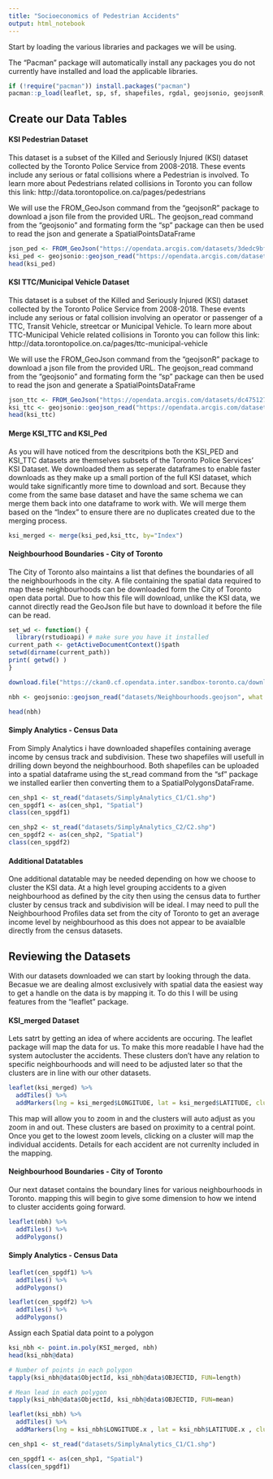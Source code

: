 ```yaml
---
title: "Socioeconomics of Pedestrian Accidents"
output: html_notebook
---
```



Start by loading the various libraries and packages we will be using.

The "Pacman" package will automatically install any packages you do not currently have installed and load the applicable libraries.

```r
if (!require("pacman")) install.packages("pacman")
pacman::p_load(leaflet, sp, sf, shapefiles, rgdal, geojsonio, geojsonR, spatialEco, maptools, dyplr, curl)
```


## Create our Data Tables

#### KSI Pedestrian Dataset

This dataset is a subset of the Killed and Seriously Injured (KSI) dataset collected by the Toronto Police Service from 2008-2018. These events include any serious or fatal collisions where a Pedestrian is involved. To learn more about Pedestrians related collisions in Toronto you can follow this link: http://data.torontopolice.on.ca/pages/pedestrians

We will use the FROM_GeoJson command from the "geojsonR" package to download a json file from the provided URL. The geojson_read command from the "geojsonio" and formating form the "sp" package can then be used to read the json and generate a SpatialPointsDataFrame 
```r
json_ped <- FROM_GeoJson("https://opendata.arcgis.com/datasets/3dedc9bff625450990b8d480f397ad3f_0.geojson")
ksi_ped <- geojsonio::geojson_read("https://opendata.arcgis.com/datasets/3dedc9bff625450990b8d480f397ad3f_0.geojson", what = "sp")
head(ksi_ped)
```

#### KSI TTC/Municipal Vehicle Dataset

This dataset is a subset of the Killed and Seriously Injured (KSI) dataset collected by the Toronto Police Service from 2008-2018. These events include any serious or fatal collision involving an operator or passenger of a TTC, Transit Vehicle, streetcar or Municipal Vehicle. To learn more about TTC-Municipal Vehicle related collisions in Toronto you can follow this link: http://data.torontopolice.on.ca/pages/ttc-municipal-vehicle

We will use the FROM_GeoJson command from the "geojsonR" package to download a json file from the provided URL. The geojson_read command from the "geojsonio" and formating form the "sp" package can then be used to read the json and generate a SpatialPointsDataFrame 
```r
json_ttc <- FROM_GeoJson("https://opendata.arcgis.com/datasets/dc4751278e604d65b0886b9765d4b551_0.geojson")
ksi_ttc <- geojsonio::geojson_read("https://opendata.arcgis.com/datasets/dc4751278e604d65b0886b9765d4b551_0.geojson", what = "sp")
head(ksi_ttc)
```

#### Merge KSI_TTC and KSI_Ped

As you will have noticed from the descritpions both the KSI_PED and KSI_TTC datasets are themselves subsets of the Toronto Police Services' KSI Dataset. We downloaded them as seperate dataframes to enable faster downloads as they make up a small portion of the full KSI dataset, which would take significantly more time to download and sort.
Because they come from the same base dataset and have the same schema we can merge them back into one dataframe to work with. We will merge them based on the "Index" to ensure there are no duplicates created due to the merging process.
```r
ksi_merged <- merge(ksi_ped,ksi_ttc, by="Index")
```


#### Neighbourhood Boundaries - City of Toronto

The City of Toronto also maintains a list that defines the boundaries of all the neighbourhoods in the city. A file containing the spatial data required to map these neighbourhoods can be downloaded form the City of Toronto open data portal. Due to how this file will download, unlike the KSI data, we cannot directly read the GeoJson file but have to download it before the file can be read.
```r
set_wd <- function() {
  library(rstudioapi) # make sure you have it installed
current_path <- getActiveDocumentContext()$path 
setwd(dirname(current_path))
print( getwd() )
}

download.file("https://ckan0.cf.opendata.inter.sandbox-toronto.ca/download_resource/1d02b0f0-d735-4469-8f71-ea6d96b319e4?format=geojson&projection=4326", destfile = "datasets/Neighbourhoods.geojson", )

nbh <- geojsonio::geojson_read("datasets/Neighbourhoods.geojson", what = "sp")

head(nbh)
```

#### Simply Analytics - Census Data

From Simply Analytics i have downloaded shapefiles containing average income by  census track and subdivision. These two shapefiles will usefull in drilling down beyond the neighbourhood.
Both shapefiles can be uploaded into a spatial dataframe using the st_read command from the "sf" package we installed earlier then converting them to a SpatialPolygonsDataFrame.

```r
cen_shp1 <- st_read("datasets/SimplyAnalytics_C1/C1.shp")
cen_spgdf1 <- as(cen_shp1, "Spatial")
class(cen_spgdf1)
```

```r
cen_shp2 <- st_read("datasets/SimplyAnalytics_C2/C2.shp")
cen_spgdf2 <- as(cen_shp2, "Spatial")
class(cen_spgdf2)
```

#### Additional Datatables

One additional datatable may be needed depending on how we choose to cluster the KSI data.
At a high level grouping accidents to a given neighbourhood as defined by the city then using the census data to further cluster by census track and subdivision will be ideal. I may need to pull the Neighbourhood Profiles data set from the city of Toronto to get an average income level by neighbourhood as this does not appear to be avaialble directly from the census datasets.


## Reviewing the Datasets

With our datasets downloaded we can start by looking through the data. Becasue we are dealing almost exclusively with spatial data the easiest way to get a handle on the data is by mapping it.
To do this I will be using features from the "leaflet" package.

#### KSI_merged Dataset

Lets satrt by getting an idea of where accidents are occuring. The leaflet package will map the data for us. To make this more readable I have had the system autocluster the accidents. These clusters don't have any relation to specific neighbourhoods and will need to be adjusted later so that the clusters are in line with our other datasets.
```r
leaflet(ksi_merged) %>%
  addTiles() %>%
  addMarkers(lng = ksi_merged$LONGITUDE, lat = ksi_merged$LATITUDE, clusterOptions = markerClusterOptions())
```

This map will allow you to zoom in and the clusters will auto adjust as you zoom in and out. These clusters are based on proximity to a central point. Once you get to the lowest zoom levels, clicking on a cluster will map the individual accidents. Details for each accident are not currenlty included in the mapping.


#### Neighbourhood Boundaries - City of Toronto

Our next dataset contains the boundary lines for various neighbourhoods in Toronto. mapping this will begin to give some dimension to how we intend to cluster accidents going forward.
```r
leaflet(nbh) %>%
  addTiles() %>%
  addPolygons()
```

#### Simply Analytics - Census Data

```r
leaflet(cen_spgdf1) %>%
  addTiles() %>%
  addPolygons()
```

```r
leaflet(cen_spgdf2) %>%
  addTiles() %>%
  addPolygons()
```






Assign each Spatial data point to a polygon
```r
ksi_nbh <- point.in.poly(KSI_merged, nbh)
head(ksi_nbh@data)
```

```r
# Number of points in each polygon
tapply(ksi_nbh@data$ObjectId, ksi_nbh@data$OBJECTID, FUN=length)

# Mean lead in each polygon
tapply(ksi_nbh@data$ObjectId, ksi_nbh@data$OBJECTID, FUN=mean)
```

```r
leaflet(ksi_nbh) %>%
  addTiles() %>%
  addMarkers(lng = ksi_nbh$LONGITUDE.x , lat = ksi_nbh$LATITUDE.x , clusterOptions = ksi_nbh$OBJECTID) %>%
```


```r
cen_shp1 <- st_read("datasets/SimplyAnalytics_C1/C1.shp")
```

```r
cen_spgdf1 <- as(cen_shp1, "Spatial")
class(cen_spgdf1)
```


